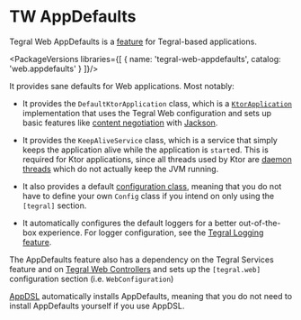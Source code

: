 
# TW AppDefaults

Tegral Web AppDefaults is a [feature](/modules/core/featureful/index.mdx) for Tegral-based applications.

<PackageVersions libraries={[
    { name: 'tegral-web-appdefaults', catalog: 'web.appdefaults' }
]}/>

It provides sane defaults for Web applications. Most notably:

- It provides the `DefaultKtorApplication` class, which is a [`KtorApplication`](/modules/web/controllers/index.mdx#ktorapplication) implementation that uses the Tegral Web configuration and sets up basic features like [content negotiation](https://ktor.io/docs/serialization.html#receive_send_data) with [Jackson](https://github.com/FasterXML/jackson).

- It provides the `KeepAliveService` class, which is a service that simply keeps the application alive while the application is `start`ed. This is required for Ktor applications, since all threads used by Ktor are [daemon threads](https://www.baeldung.com/java-daemon-thread) which do not actually keep the JVM running.

- It also provides a default [configuration class](/modules/core/config/sections.md#defining-the-class), meaning that you do not have to define your own `Config` class if you intend on only using the `[tegral]` section.

- It automatically configures the default loggers for a better out-of-the-box experience. For logger configuration, see the [Tegral Logging feature](/modules/core/logging/index.mdx).

The AppDefaults feature also has a dependency on the Tegral Services feature and on [Tegral Web Controllers](/modules/web/controllers/index.mdx) and sets up the `[tegral.web]` configuration section (i.e. `WebConfiguration`)

[AppDSL](/modules/web/appdsl/index.mdx) automatically installs AppDefaults, meaning that you do not need to install AppDefaults yourself if you use AppDSL.
